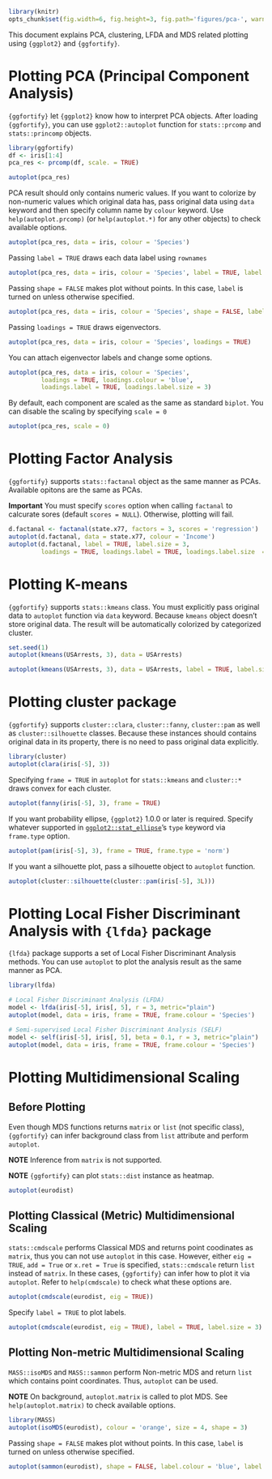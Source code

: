 <!--
%\VignetteEngine{knitr::knitr}
%\VignetteIndexEntry{Plotting PCA, clustering, LFDA and MDS results}
-->

```r
library(knitr)
opts_chunk$set(fig.width=6, fig.height=3, fig.path='figures/pca-', warning=FALSE)
```

This document explains PCA, clustering, LFDA and MDS related plotting using `{ggplot2}` and `{ggfortify}`. 

# Plotting PCA (Principal Component Analysis)

`{ggfortify}` let `{ggplot2}` know how to interpret PCA objects. After loading `{ggfortify}`, you can use `ggplot2::autoplot` function for `stats::prcomp` and `stats::princomp` objects. 

```r
library(ggfortify)
df <- iris[1:4]
pca_res <- prcomp(df, scale. = TRUE)

autoplot(pca_res)
```

PCA result should only contains numeric values. If you want to colorize by non-numeric values which original data has, pass original data using `data` keyword and then specify column name by `colour` keyword. Use `help(autoplot.prcomp)` (or `help(autoplot.*)` for any other objects) to check available options.

```r
autoplot(pca_res, data = iris, colour = 'Species')
```

Passing `label = TRUE` draws each data label using `rownames`

```r
autoplot(pca_res, data = iris, colour = 'Species', label = TRUE, label.size = 3)
```

Passing `shape = FALSE` makes plot without points. In this case, `label` is turned on unless otherwise specified.

```r
autoplot(pca_res, data = iris, colour = 'Species', shape = FALSE, label.size = 3)
```

Passing `loadings = TRUE` draws eigenvectors.

```r
autoplot(pca_res, data = iris, colour = 'Species', loadings = TRUE)
```

You can attach eigenvector labels and change some options.

```r
autoplot(pca_res, data = iris, colour = 'Species',
         loadings = TRUE, loadings.colour = 'blue',
         loadings.label = TRUE, loadings.label.size = 3)
```

By default, each component are scaled as the same as standard ``biplot``. You can disable the scaling by specifying ``scale = 0``

```r
autoplot(pca_res, scale = 0)
```

# Plotting Factor Analysis

`{ggfortify}` supports `stats::factanal` object as the same manner as PCAs. Available opitons are the same as PCAs.

**Important** You must specify `scores` option when calling `factanal` to calcurate sores (default `scores = NULL`). Otherwise, plotting will fail.

```r
d.factanal <- factanal(state.x77, factors = 3, scores = 'regression')
autoplot(d.factanal, data = state.x77, colour = 'Income')
autoplot(d.factanal, label = TRUE, label.size = 3,
         loadings = TRUE, loadings.label = TRUE, loadings.label.size  = 3)
```

# Plotting K-means

`{ggfortify}` supports `stats::kmeans` class. You must explicitly pass original data to `autoplot` function via `data` keyword. Because `kmeans` object doesn't store original data. The result will be automatically colorized by categorized cluster.

```r
set.seed(1)
autoplot(kmeans(USArrests, 3), data = USArrests)

autoplot(kmeans(USArrests, 3), data = USArrests, label = TRUE, label.size = 3)
```

# Plotting cluster package

`{ggfortify}` supports `cluster::clara`, `cluster::fanny`, `cluster::pam` as well as `cluster::silhouette` classes. 
Because these instances should contains original data in its property, there is no need to pass original data explicitly.

```r
library(cluster)
autoplot(clara(iris[-5], 3))
```

Specifying `frame = TRUE` in `autoplot` for `stats::kmeans` and `cluster::*` draws convex for each cluster.

```r
autoplot(fanny(iris[-5], 3), frame = TRUE)
```

If you want probability ellipse, `{ggplot2}` 1.0.0 or later is required. Specify whatever supported in [`ggplot2::stat_ellipse`](https://ggplot2.tidyverse.org/reference/stat_ellipse.html)'s `type` keyword via `frame.type` option.

```r
autoplot(pam(iris[-5], 3), frame = TRUE, frame.type = 'norm')
```

If you want a silhouette plot, pass a silhouette object to `autoplot` function. 

```r
autoplot(cluster::silhouette(cluster::pam(iris[-5], 3L)))
```

# Plotting Local Fisher Discriminant Analysis with ``{lfda}`` package

``{lfda}`` package supports a set of Local Fisher Discriminant Analysis methods. You can use ``autoplot`` to plot the analysis result as the same manner as PCA.

```r
library(lfda)

# Local Fisher Discriminant Analysis (LFDA)
model <- lfda(iris[-5], iris[, 5], r = 3, metric="plain")
autoplot(model, data = iris, frame = TRUE, frame.colour = 'Species')
```

```r
# Semi-supervised Local Fisher Discriminant Analysis (SELF)
model <- self(iris[-5], iris[, 5], beta = 0.1, r = 3, metric="plain")
autoplot(model, data = iris, frame = TRUE, frame.colour = 'Species')
```


# Plotting Multidimensional Scaling

## Before Plotting

Even though MDS functions returns `matrix` or `list` (not specific class), `{ggfortify}` can infer background class from `list` attribute and perform `autoplot`.

**NOTE** Inference from `matrix` is not supported.

**NOTE** `{ggfortify}` can plot `stats::dist` instance as heatmap.

```r
autoplot(eurodist)
```

## Plotting Classical (Metric) Multidimensional Scaling

`stats::cmdscale` performs Classical MDS and returns point coodinates as `matrix`, thus you can not use `autoplot` in this case. However, either `eig = TRUE`, `add = True` or `x.ret = True` is specified, `stats::cmdscale` return `list` instead of `matrix`. In these cases, `{ggfortify}` can infer how to plot it via `autoplot`. Refer to `help(cmdscale)` to check what these options are.

```r
autoplot(cmdscale(eurodist, eig = TRUE))
```

Specify `label = TRUE` to plot labels.

```r
autoplot(cmdscale(eurodist, eig = TRUE), label = TRUE, label.size = 3)
```

## Plotting Non-metric Multidimensional Scaling

`MASS::isoMDS` and `MASS::sammon` perform Non-metric MDS and return `list` which contains point coordinates. Thus, `autoplot` can be used.

**NOTE** On background, `autoplot.matrix` is called to plot MDS. See `help(autoplot.matrix)` to check available options.

```r
library(MASS)
autoplot(isoMDS(eurodist), colour = 'orange', size = 4, shape = 3)
```

Passing `shape = FALSE` makes plot without points. In this case, `label` is turned on unless otherwise specified.

```r
autoplot(sammon(eurodist), shape = FALSE, label.colour = 'blue', label.size = 3)
```
